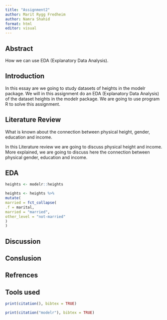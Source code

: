 ```yaml
---
title: "Assignment2"
author: Marit Rygg Fredheim
author: Namra Shahid
format: html
editor: visual
---
```


## Abstract

How we can use EDA (Explanatory Data Analysis).

## Introduction

In this essay are we going to study datasets of heights in the modelr package.
We will in this assignment do an EDA (Explanatory Data Analysis) of the dataset heights in the modelr package.
We are going to use program R to solve this assignment. 

## Literature Review

What is known about the connection between physical height, gender, education and income.

In this Literature review we are going to discuss physical height and income.
More explained, we are going to discuss here the connection between physical gender, education and income. 

## EDA

```r
heights <- modelr::heights
```

```r
heights <- heights %>%
mutate(
married = fct_collapse(
.f = marital,
married = "married",
other_level = "not-married"
)
)
```

## Discussion

## Conslusion

## Refrences

## Tools used

```r
print(citation(), bibtex = TRUE)
```

```r
print(citation("modelr"), bibtex = TRUE)
```
